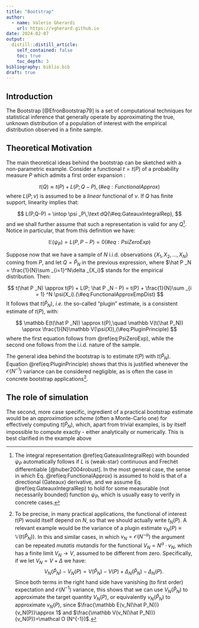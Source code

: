 ```yaml
---
title: "Bootstrap"
author:
  - name: Valerio Gherardi
    url: https://vgherard.github.io
date: 2024-02-07
output:
  distill::distill_article:
    self_contained: false
    toc: true
    toc_depth: 3
bibliography: biblio.bib
draft: true
---
```


## Introduction

The Bootstrap [@EfronBootstrap79] is a set of computational techniques for statistical inference that generally operate by approximating the true, unknown distribution of a population of interest with the empirical distribution observed in a finite sample. 

## Theoretical Motivation

The main theoretical ideas behind the bootstrap can be sketched with a non-parametric example. Consider a functional $t=t(P)$ of a probability measure $P$ which admits a first order expansion :

$$
t(Q) \approx t(P) + L(P; Q - P),(\#eq:FunctionalApprox)
$$
where $L(P;\nu)$ is assumed to be a *linear* functional of $\nu$. If $Q$ has finite support, linearity implies that:

$$
L(P,Q-P) = \intop \psi _P\,\text dQ(\#eq:GateauxIntegralRep),
$$
and we shall further assume that such a representation is valid for any $Q$^[The integral representation \@ref(eq:GateauxIntegralRep) with bounded $\psi _P$ automatically follows if $L$ is (weak-star) continuous and Frechét differentiable [@huber2004robust]. In the most general case, the sense in which Eq. \@ref(eq:FunctionalApprox) is assumed to hold is that of a directional (Gateaux) derivative, and we assume Eq. \@ref(eq:GateauxIntegralRep) to hold for some measurable (not necessarily bounded) function $\psi _P$, which is usually easy to verify in concrete cases.]. Notice in particular, that from this definition we have: 

$$
\mathbb E(\psi _P) = L(P,P-P) = 0(\#eq:PsiZeroExp)
$$

Suppose now that we have a sample of $N$ i.i.d. observations $\{X_1,\,X_2,\,\dots,\,X_N\}$ coming from  $P$, and let $Q=\hat P _N$ in the previous expression, where $\hat P _N = \frac{1}{N}\sum _{i=1}^N\delta _{X_i}$ stands for the empirical distribution. Then:

$$
t(\hat P _N) \approx t(P) + L(P; \hat P _N - P) = t(P) + \frac{1}{N}\sum _{i = 1} ^N \psi(X_i).(\#eq:FunctionalApproxEmpDist)
$$
It follows that $t(\hat P _N)$, *i.e.* the so-called "plugin" estimate, is a consistent estimate of $t(P)$, with:

$$
\mathbb E(t(\hat P _N)) \approx t(P),\quad \mathbb V(t(\hat P_N)) \approx \frac{1}{N}\mathbb V(\psi(X)),(\#eq:PluginPrinciple)
$$
where the first equation follows from \@ref(eq:PsiZeroExp), while the second one follows from the i.i.d. nature of the sample.

The general idea behind the bootstrap is to estimate $t(P)$ with $t(\hat P _N)$. Equation \@ref(eq:PluginPrinciple) shows that this is justified whenever the $\mathcal O (N^{-1})$ variance can be considered negligible, as is often the case in concrete bootstrap applications^[To be precise, in many practical applications, the functional of interest $t(P)$ would itself depend on $N$, so that we should actually write $t_N(P)$. A relevant example would be the variance of a plugin estimate $v_N(P)\equiv\mathbb V (t(\hat P _N))$. In this and similar cases, in which $v_N=\mathcal O (N^{-\alpha})$ the argument can be repeated *mutatis mutandis* for the functional $V_N = N^\alpha \cdot v_N$, which has a finite limit $V_N \to V$, assumed to be different from zero. Specifically, if we let $V_N = V+\Delta$ we have:
$$
V_N(\hat P_N) -V_N(P) = V(\hat P_N)-V(P)+\Delta _N (\hat P_N)-\Delta_N(P).
$$
Since both terms in the right hand side have vanishing (to first order) expectation and $\mathcal O (N^{-1})$ variance, this shows that we can use $V_N(\hat P _N)$ to approximate the target quantity $V_N(P)$, or equivalently $v_N(\hat P _N)$ to approximate $v_N(P)$, since $\frac{\mathbb E(v_N(\hat P_N))}{v_N(P)}\approx 1$ and $\frac{\mathbb V(v_N(\hat P_N))}{v_N(P)}=\mathcal O (N^{-1})$.]. 

## The role of simulation

The second, more case specific, ingredient of a practical bootstrap estimate would be an *approximation scheme* (often a Monte-Carlo one) for effectively computing $t(\hat P _N)$, which, apart from trivial examples, is by itself impossible to compute exactly - either analytically or numerically. This is best clarified in the example above 


